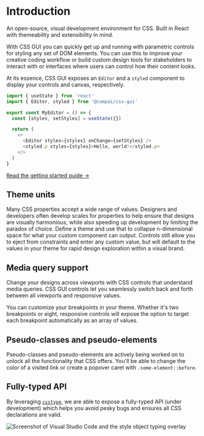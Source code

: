 

<Container>

# Introduction

<FirstParagraph>
  An open-source, visual development environment for CSS. Built in React with
  themeability and extensibility in mind.
</FirstParagraph>

With CSS GUI you can quickly get up and running with parametric controls for styling any set of DOM elements. You can use this to improve your creative coding workflow or build custom design tools for stakeholders to interact with or interfaces where users can control how their content looks.

At its essence, CSS GUI exposes an `Editor` and a `styled` component to display
your controls and canvas, respectively.

```js
import { useState } from 'react'
import { Editor, styled } from '@compai/css-gui'

export const MyEditor = () => {
  const [styles, setStyles] = useState({})

  return (
    <>
      <Editor styles={styles} onChange={setStyles} />
      <styled.p styles={styles}>Hello, world!</styled.p>
    </>
  )
}
```

[Read the getting started guide &rarr;](/getting-started)

## Theme units

Many CSS properties accept a wide range of values. Designers and developers
often develop scales for properties to help ensure that designs are visually harmonious, 
while also speeding up development by limiting the paradox of choice. 
Define a theme and use that to collapse n-dimensional space for what your custom component can output.
Controls still allow you to eject from constraints and enter any custom value, but will default
to the values in your theme for rapid design exploration within a visual brand.

## Media query support

Change your designs across viewports with CSS controls that understand
media queries. CSS GUI controls let you seamlessly switch back and forth
between all viewports and responsive values.

You can customize your breakpoints in your theme. Whether it's two
breakpoints or eight, responsive controls will expose the option to target each breakpoint automatically
as an array of values.

## Pseudo-classes and pseudo-elements

Pseudo-classes and pseudo-elements are actively being worked on to unlock
all the functionality that CSS offers. You'll be able to change the color
of a visited link or create a popover caret with `.some-element::before`.

## Fully-typed API

By leveraging [`csstype`](https://github.com/frenic/csstype), we are able to
expose a fully-typed API (under development) which helps you avoid pesky bugs
and ensures all CSS declarations are valid.

<div>
  <img
    alt="Screenshot of Visual Studio Code and the style object typing overlay"
    src="https://firebasestorage.googleapis.com/v0/b/compai.appspot.com/o/mdx-media%2FWAwPmG7L8yoCMEyFUozE%2FScreen%20Shot%202022-04-19%20at%209.25.34%20AM.png?alt=media&token=71c44316-06bc-443f-9ef5-70b015cda29e"
    style={{ width: '100%', margin: 'auto' }}
  />
</div>

</Container>

